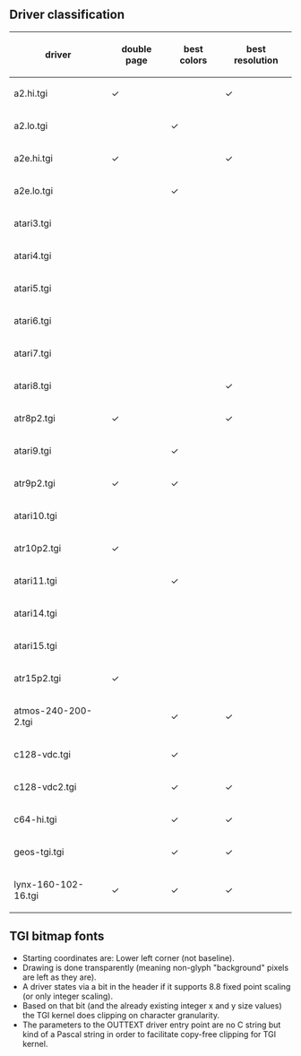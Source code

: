 == Driver classification ==
{| class="wikitable"
! driver !! double page !! best colors !! best resolution
|-
| a2.hi.tgi           || ✓ ||   || ✓
|-
| a2.lo.tgi           ||   || ✓ ||
|-
| a2e.hi.tgi          || ✓ ||   || ✓
|-
| a2e.lo.tgi          ||   || ✓ ||
|-
| atari3.tgi          ||   ||   ||
|-
| atari4.tgi          ||   ||   ||
|-
| atari5.tgi          ||   ||   ||
|-
| atari6.tgi          ||   ||   ||
|-
| atari7.tgi          ||   ||   ||
|-
| atari8.tgi          ||   ||   || ✓
|-
| atr8p2.tgi          || ✓ ||   || ✓
|-
| atari9.tgi          ||   || ✓ ||
|-
| atr9p2.tgi          || ✓ || ✓ ||
|-
| atari10.tgi         ||   ||   ||
|-
| atr10p2.tgi         || ✓ ||   ||
|-
| atari11.tgi         ||   || ✓ ||
|-
| atari14.tgi         ||   ||   ||
|-
| atari15.tgi         ||   ||   ||
|-
| atr15p2.tgi         || ✓ ||   ||
|-
| atmos-240-200-2.tgi ||   || ✓ || ✓
|-
| c128-vdc.tgi        ||   || ✓ ||
|-
| c128-vdc2.tgi       ||   || ✓ || ✓
|-
| c64-hi.tgi          ||   || ✓ || ✓
|-
| geos-tgi.tgi        ||   || ✓ || ✓
|-
| lynx-160-102-16.tgi || ✓ || ✓ || ✓
|}

== TGI bitmap fonts ==
* Starting coordinates are: Lower left corner (not baseline).
* Drawing is done transparently (meaning non-glyph "background" pixels are left as they are).
* A driver states via a bit in the header if it supports 8.8 fixed point scaling (or only integer scaling).
* Based on that bit (and the already existing integer x and y size values) the TGI kernel does clipping on character granularity.
* The parameters to the OUTTEXT driver entry point are no C string but kind of a Pascal string in order to facilitate copy-free clipping for TGI kernel.
